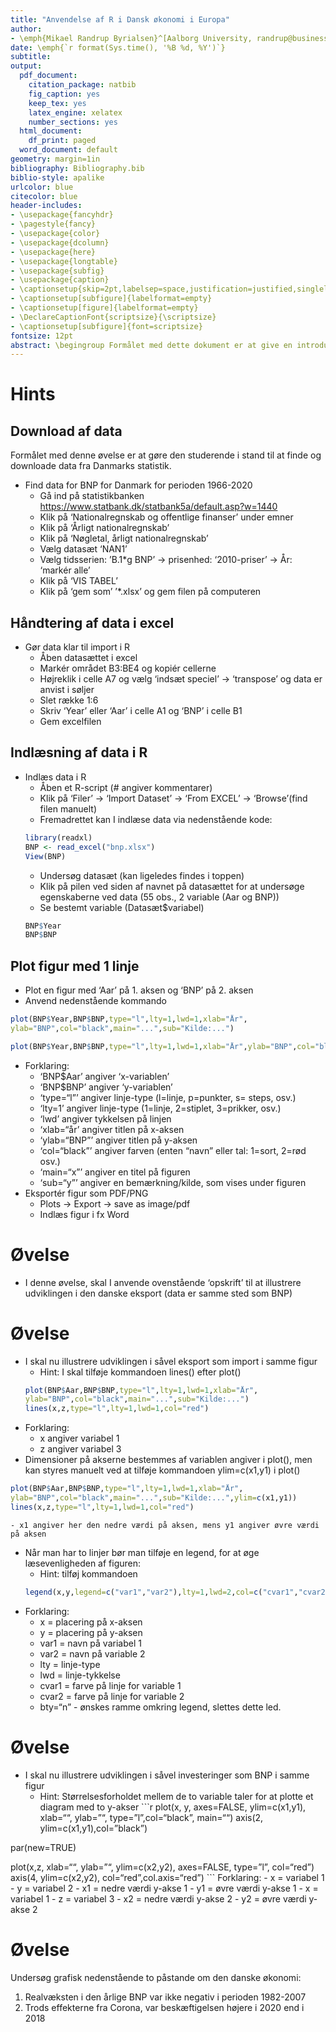 ```yaml
---
title: "Anvendelse af R i Dansk økonomi i Europa"
author:
- \emph{Mikael Randrup Byrialsen}^[Aalborg University, randrup@business.aau.dk, MaMTEP, Department of Business and Management.] 
date: \emph{`r format(Sys.time(), '%B %d, %Y')`}
subtitle:   
output:
  pdf_document: 
    citation_package: natbib
    fig_caption: yes
    keep_tex: yes
    latex_engine: xelatex
    number_sections: yes
  html_document:
    df_print: paged
  word_document: default
geometry: margin=1in
bibliography: Bibliography.bib
biblio-style: apalike
urlcolor: blue
citecolor: blue
header-includes:
- \usepackage{fancyhdr}
- \pagestyle{fancy}
- \usepackage{color}
- \usepackage{dcolumn}
- \usepackage{here}
- \usepackage{longtable}
- \usepackage{subfig}
- \usepackage{caption}
- \captionsetup{skip=2pt,labelsep=space,justification=justified,singlelinecheck=off}
- \captionsetup[subfigure]{labelformat=empty}
- \captionsetup[figure]{labelformat=empty}
- \DeclareCaptionFont{scriptsize}{\scriptsize}
- \captionsetup[subfigure]{font=scriptsize}
fontsize: 12pt
abstract: \begingroup Formålet med dette dokument er at give en introduktion til anvendelsen af data og R i jeres kursus i Dansk økonomi i europa.   \endgroup 
---
```


\newpage

# Hints

## Download af data
Formålet med denne øvelse er at gøre den studerende i stand til at finde og downloade data fra Danmarks statistik.

- Find data for BNP for Danmark for perioden 1966-2020
  - Gå ind på statistikbanken <https://www.statbank.dk/statbank5a/default.asp?w=1440>
  - Klik på 'Nationalregnskab og offentlige finanser' under emner
  - Klik på 'Årligt nationalregnskab'
  - Klik på 'Nøgletal, årligt nationalregnskab'
  - Vælg datasæt 'NAN1'
  - Vælg tidsserien: 'B.1*g BNP' $\rightarrow$ prisenhed: '2010-priser' $\rightarrow$ År: 'markér alle'
  - Klik på 'VIS TABEL'
  - Klik på 'gem som' '*.xlsx' og gem filen på computeren

## Håndtering af data i excel
- Gør data klar til import i R
  - Åben datasættet i excel
  - Markér området B3:BE4 og kopiér cellerne
  - Højreklik i celle A7 og vælg 'indsæt speciel' $\rightarrow$ 'transpose' og data er anvist i søljer 
  - Slet række 1:6
  - Skriv 'Year' eller 'Aar' i celle A1 og 'BNP' i celle B1
  - Gem excelfilen
  
## Indlæsning af data i R
- Indlæs data i R
  - Åben et R-script (# angiver kommentarer)
  - Klik på 'Filer' $\rightarrow$ 'Import Dataset' $\rightarrow$ 'From EXCEL' $\rightarrow$ 'Browse'(find filen manuelt)
  - Fremadrettet kan I indlæse data via nedenstående kode:
```r
library(readxl)
BNP <- read_excel("bnp.xlsx")
View(BNP) 
```
  - Undersøg datasæt (kan ligeledes findes i toppen)
  - Klik på pilen ved siden af navnet på datasættet for at undersøge egenskaberne ved data (55 obs., 2 variable (Aar og BNP))
  - Se bestemt variable (Datasæt$variabel)
```r
BNP$Year
BNP$BNP
```
  
## Plot figur med 1 linje 
- Plot en figur med 'Aar' på 1. aksen og 'BNP' på 2. aksen
 - Anvend nedenstående kommando
```r
plot(BNP$Year,BNP$BNP,type="l",lty=1,lwd=1,xlab="År",
ylab="BNP",col="black",main="...",sub="Kilde:...")
```

```r
plot(BNP$Year,BNP$BNP,type="l",lty=1,lwd=1,xlab="År",ylab="BNP",col="black",main="BNP i Danmark 1966-2020",sub="Kilde:Statistikbanken.dk/NAN1")
```

- Forklaring:   
  - 'BNP$Aar' angiver 'x-variablen'
  - 'BNP$BNP' angiver 'y-variablen'
  - 'type="l"' angiver linje-type (l=linje, p=punkter, s= steps, osv.)
  - 'lty=1' angiver linje-type (1=linje, 2=stiplet, 3=prikker, osv.)
  - 'lwd' angiver tykkelsen på linjen 
  - 'xlab="år' angiver titlen på x-aksen
  - 'ylab="BNP"' angiver titlen på y-aksen
  - 'col="black"' angiver farven (enten "navn" eller tal: 1=sort, 2=rød osv.) 
  - 'main="x"' angiver en titel på figuren
  - 'sub="y"' angiver en bemærkning/kilde, som vises under figuren
    
- Eksportér figur som PDF/PNG
  - Plots $\rightarrow$ Export $\rightarrow$ save as image/pdf
  - Indlæs figur i fx Word
  
# Øvelse 
- I denne øvelse, skal I anvende ovenstående 'opskrift' til at illustrere udviklingen i den danske eksport (data er samme sted som BNP)

# Øvelse 
- I skal nu illustrere udviklingen i såvel eksport som import i samme figur
  - Hint: I skal tilføje kommandoen lines() efter plot()
```r
plot(BNP$Aar,BNP$BNP,type="l",lty=1,lwd=1,xlab="År",
ylab="BNP",col="black",main="...",sub="Kilde:...")
lines(x,z,type="l",lty=1,lwd=1,col="red")
```
- Forklaring:
    - x angiver variabel 1
    - z angiver variabel 3
 
- Dimensioner på akserne bestemmes af variablen angiver i plot(), men kan styres manuelt ved at tilføje kommandoen ylim=c(x1,y1) i plot()
```r
plot(BNP$Aar,BNP$BNP,type="l",lty=1,lwd=1,xlab="År",
ylab="BNP",col="black",main="...",sub="Kilde:...",ylim=c(x1,y1))
lines(x,z,type="l",lty=1,lwd=1,col="red")
```
    - x1 angiver her den nedre værdi på aksen, mens y1 angiver øvre værdi på aksen
- Når man har to linjer bør man tilføje en legend, for at øge læsevenligheden af figuren:
  - Hint: tilføj kommandoen
```r
legend(x,y,legend=c("var1","var2"),lty=1,lwd=2,col=c("cvar1","cvar2"),bty="n")
```
- Forklaring:
  - x = placering på x-aksen
  - y = placering på y-aksen
  - var1 = navn på variabel 1
  - var2 = navn på variable 2
  - lty = linje-type
  - lwd = linje-tykkelse
  - cvar1 = farve på linje for variable 1
  - cvar2 = farve på linje for variable 2
  - bty="n" - ønskes ramme omkring legend, slettes dette led.
  
# Øvelse 
- I skal nu illustrere udviklingen i såvel investeringer som BNP i samme figur
  - Hint: Størrelsesforholdet mellem de to variable taler for at plotte et diagram med to y-akser
```r
plot(x, y, axes=FALSE, ylim=c(x1,y1), xlab="", ylab="", 
type="l",col="black", main="")
axis(2, ylim=c(x1,y1),col="black")  
  
par(new=TRUE)
  
plot(x,z, xlab="", ylab="", ylim=c(x2,y2), 
    axes=FALSE, type="l", col="red")
axis(4, ylim=c(x2,y2), col="red",col.axis="red")
```
Forklaring:
    - x = variabel 1
    - y = variabel 2
    - x1 = nedre værdi y-akse 1
    - y1 = øvre værdi y-akse 1
    - x = variabel 1
    - z = variabel 3
    - x2 = nedre værdi y-akse 2
    - y2 = øvre værdi y-akse 2

# Øvelse 
Undersøg grafisk nedenstående to påstande om den danske økonomi:

1. Realvæksten i den årlige BNP var ikke negativ i perioden 1982-2007
2. Trods effekterne fra Corona, var beskæftigelsen højere i 2020 end i 2018